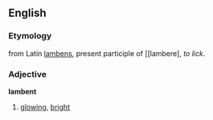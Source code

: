 ==English==
===Etymology===
from Latin [[lambens]], present participle of [[lambere], ''to lick''.
===Adjective===
'''lambent'''

#[[glow]]ing, [[bright]]
